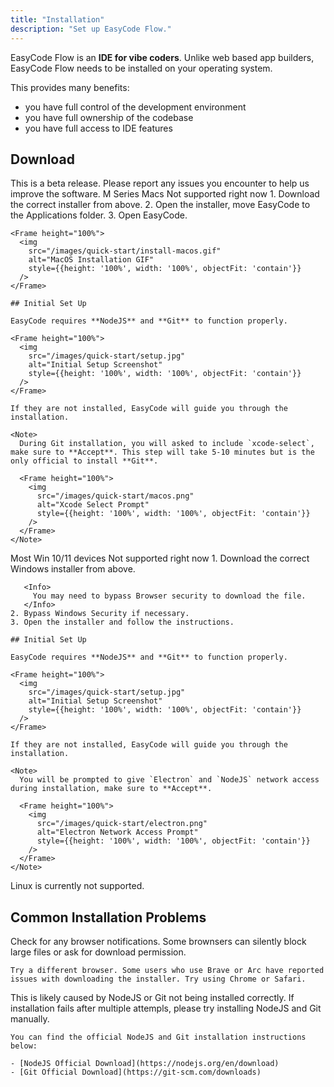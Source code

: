 ```yaml
---
title: "Installation"
description: "Set up EasyCode Flow."
---
```


EasyCode Flow is an **IDE for vibe coders**. Unlike web based app builders, EasyCode Flow needs to be installed on your operating system.

This provides many benefits:

- you have full control of the development environment
- you have full ownership of the codebase
- you have full access to IDE features

## Download

<Warning>
This is a beta release. Please report any issues you encounter to help us improve the software.
</Warning>

<Tabs>
  <Tab title="MacOS">
    <CardGroup cols={2}>
      <Card title="Apple Silicon" icon="download" horizontal href="https://flow.easycode.ai/mac-download">
        M Series Macs
      </Card>
      <Card title="Apple Intel" icon="download" horizontal disabled>
        Not supported right now
      </Card>
    </CardGroup>
    1. Download the correct installer from above.
    2. Open the installer, move EasyCode to the Applications folder.
    3. Open EasyCode.

    <Frame height="100%">
      <img
        src="/images/quick-start/install-macos.gif"
        alt="MacOS Installation GIF"
        style={{height: '100%', width: '100%', objectFit: 'contain'}}
      />
    </Frame>

    ## Initial Set Up

    EasyCode requires **NodeJS** and **Git** to function properly.

    <Frame height="100%">
      <img
        src="/images/quick-start/setup.jpg"
        alt="Initial Setup Screenshot"
        style={{height: '100%', width: '100%', objectFit: 'contain'}}
      />
    </Frame>

    If they are not installed, EasyCode will guide you through the installation.

    <Note>
      During Git installation, you will asked to include `xcode-select`, make sure to **Accept**. This step will take 5-10 minutes but is the only official to install **Git**.

      <Frame height="100%">
        <img
          src="/images/quick-start/macos.png"
          alt="Xcode Select Prompt"
          style={{height: '100%', width: '100%', objectFit: 'contain'}}
        />
      </Frame>
    </Note>
  </Tab>
  <Tab title="Windows">
    <CardGroup cols={2}>
      <Card title="Windows x64" icon="download" horizontal href="https://update.easycode.ai/download/stable/bdd3a84e21b6b7da321a12af25725a3d0b3eeaf1/EasyCode-Installer.exe">
        Most Win 10/11 devices
      </Card>
      <Card title="Windows arm64" icon="download" horizontal disabled>
        Not supported right now
      </Card>
    </CardGroup>
    1. Download the correct Windows installer from above.

       <Info>
         You may need to bypass Browser security to download the file.
       </Info>
    2. Bypass Windows Security if necessary.
    3. Open the installer and follow the instructions.

    ## Initial Set Up

    EasyCode requires **NodeJS** and **Git** to function properly.

    <Frame height="100%">
      <img
        src="/images/quick-start/setup.jpg"
        alt="Initial Setup Screenshot"
        style={{height: '100%', width: '100%', objectFit: 'contain'}}
      />
    </Frame>

    If they are not installed, EasyCode will guide you through the installation.

    <Note>
      You will be prompted to give `Electron` and `NodeJS` network access during installation, make sure to **Accept**.

      <Frame height="100%">
        <img
          src="/images/quick-start/electron.png"
          alt="Electron Network Access Prompt"
          style={{height: '100%', width: '100%', objectFit: 'contain'}}
        />
      </Frame>
    </Note>
  </Tab>
  <Tab title="Linux">
    Linux is currently not supported.
  </Tab>
</Tabs>

## Common Installation Problems

<AccordionGroup>
  <Accordion title="I cannot download the installer file.">
    Check for any browser notifications. Some brownsers can silently block large files or ask for download permission.

    Try a different browser. Some users who use Brave or Arc have reported issues with downloading the installer. Try using Chrome or Safari.
  </Accordion>
  <Accordion title="Installation fails due to errors">
    This is likely caused by NodeJS or Git not being installed correctly. If installation fails after multiple attempls, please try installing NodeJS and Git manually.

    You can find the official NodeJS and Git installation instructions below:

    - [NodeJS Official Download](https://nodejs.org/en/download)
    - [Git Official Download](https://git-scm.com/downloads)
  </Accordion>
</AccordionGroup>